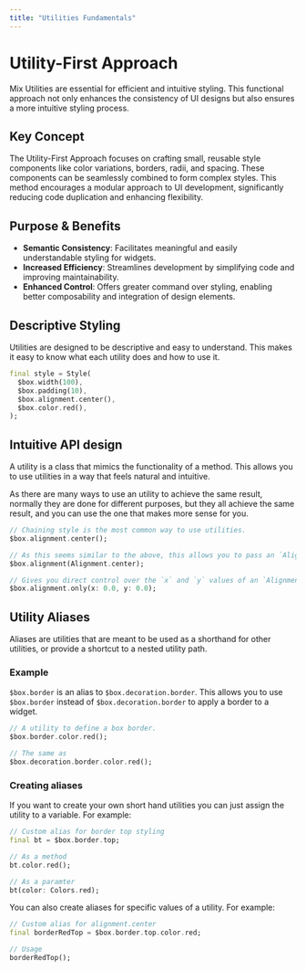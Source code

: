 ```yaml
---
title: "Utilities Fundamentals"
---
```



# Utility-First Approach

Mix Utilities are essential for efficient and intuitive styling. This functional approach not only enhances the consistency of UI designs but also ensures a more intuitive styling process.

## Key Concept

The Utility-First Approach focuses on crafting small, reusable style components like color variations, borders, radii, and spacing. These components can be seamlessly combined to form complex styles. This method encourages a modular approach to UI development, significantly reducing code duplication and enhancing flexibility.

## Purpose & Benefits

- **Semantic Consistency**: Facilitates meaningful and easily understandable styling for widgets.
- **Increased Efficiency**: Streamlines development by simplifying code and improving maintainability.
- **Enhanced Control**: Offers greater command over styling, enabling better composability and integration of design elements.

## Descriptive Styling

Utilities are designed to be descriptive and easy to understand. This makes it easy to know what each utility does and how to use it.

```dart
final style = Style(
  $box.width(100),
  $box.padding(10),
  $box.alignment.center(),
  $box.color.red(),
);
```

## Intuitive API design

A utility is a class that mimics the functionality of a method. This allows you to use utilities in a way that feels natural and intuitive.

As there are many ways to use an utility to achieve the same result, normally they are done for different purposes, but they all achieve the same result, and you can use the one that makes more sense for you.

```dart
// Chaining style is the most common way to use utilities.
$box.alignment.center();

// As this seems similar to the above, this allows you to pass an `Alignment` as a parameter.
$box.alignment(Alignment.center);

// Gives you direct control over the `x` and `y` values of an `Alignment` object.
$box.alignment.only(x: 0.0, y: 0.0);
```

## Utility Aliases

Aliases are utilities that are meant to be used as a shorthand for other utilities, or provide a shortcut to a nested utility path.

### Example

`$box.border` is an alias to `$box.decoration.border`. This allows you to use `$box.border` instead of `$box.decoration.border` to apply a border to a widget.

```dart
// A utility to define a box border.
$box.border.color.red();

// The same as
$box.decoration.border.color.red();
```

### Creating aliases

If you want to create your own short hand utilities you can just assign the
utility to a variable. For example:

```dart
// Custom alias for border top styling
final bt = $box.border.top;

// As a method
bt.color.red();

// As a paramter
bt(color: Colors.red);
```

You can also create aliases for specific values of a utility. For example:

```dart
// Custom alias for alignment.center
final borderRedTop = $box.border.top.color.red;

// Usage
borderRedTop();
```
